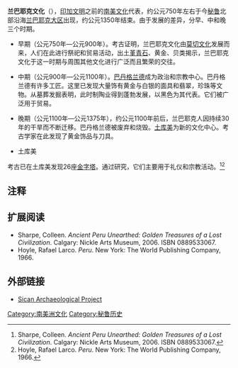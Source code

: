 {{Infobox Former Country
|native_name = 兰巴耶克文化
|conventional_long_name = 
|common_name = 
|continent = 南美洲
|region    = Andes
|country   = 秘鲁
|era       = 前哥伦布时期
|status    = 文化
|date_pre    = 
|year_start = 750年
|year_end    = 1350年
|event_pre   = 
|p1          = 
|flag_p1 =
|s1          = Moche
|flag_s1 = 
|image_map    = Mapa_cultura_lambayeque.png|thumb|right|190px|
|image_map_caption  = 兰巴耶克文化分布区域示意图
|capital          = [[巴丹格兰德|巴丹格兰德]]  [[土库美|土库美]]
|}}

'''兰巴耶克文化'''（{{lang-en|Sican culture}}），[[印加文明|印加文明]]之前的[[南美文化|南美文化]]代表，约公元750年左右于今[[秘鲁|秘鲁]]北部沿海[[兰巴耶克大区|兰巴耶克大区]]出现，约公元1350年结束。由于发展的差异，分早、中和晚三个时期。

*早期（公元750年—公元900年）。考古证明，兰巴耶克文化由[[莫切文化|莫切文化]]发展而来，人们在此进行祭祀和贸易活动，出土[[堇青石|堇青石]]、黄金、贝类揭示，兰巴耶克文化于这一时期与周围其他文化进行广泛而且繁荣的交往。 

*中期（公元900年—公元1100年）。[[巴丹格兰德|巴丹格兰德]]成为政治和宗教中心。巴丹格兰德有许多工匠。这里已发现大量饰有黄金与白银的面具和翡翠，珍珠等文物。从墓葬发掘表明，此时制陶业得到蓬勃发展，以黑色为其代表。它们被广泛用于贸易。

*晚期（公元1100年—公元1375年），约公元1100年前后，兰巴耶克人因持续30年的干旱而不断迁移。巴丹格兰德被废弃和烧毁。[[土库美|土库美]]为新的文化中心。考古学家在此发现了黄金饰品与刀具。

*土库美
考古已在土库美发现26座[[金字塔|金字塔]]。通过研究，它们主要用于礼仪和宗教活动。<ref>Sharpe, Colleen. ''Ancient Peru Unearthed: Golden Treasures of a Lost Civilization''. Calgary: Nickle Arts Museum, 2006. ISBN 0889533067.</ref><ref>Hoyle, Rafael Larco. ''Peru''. New York: The World Publishing Company, 1966.</ref>

==注释==
{{reflist}}

==扩展阅读==
* Sharpe, Colleen. ''Ancient Peru Unearthed: Golden Treasures of a Lost Civilization''. Calgary: Nickle Arts Museum, 2006. ISBN 0889533067.
* Hoyle, Rafael Larco. ''Peru''. New York: The World Publishing Company, 1966.

==外部链接==
{{commonscat|Lambayeque_culture}}
* [https://web.archive.org/web/20071125161907/http://www.sican.org/ Sican Archaeological Project]


[[Category:南美洲文化|Category:南美洲文化]]
[[Category:秘鲁历史|Category:秘鲁历史]]